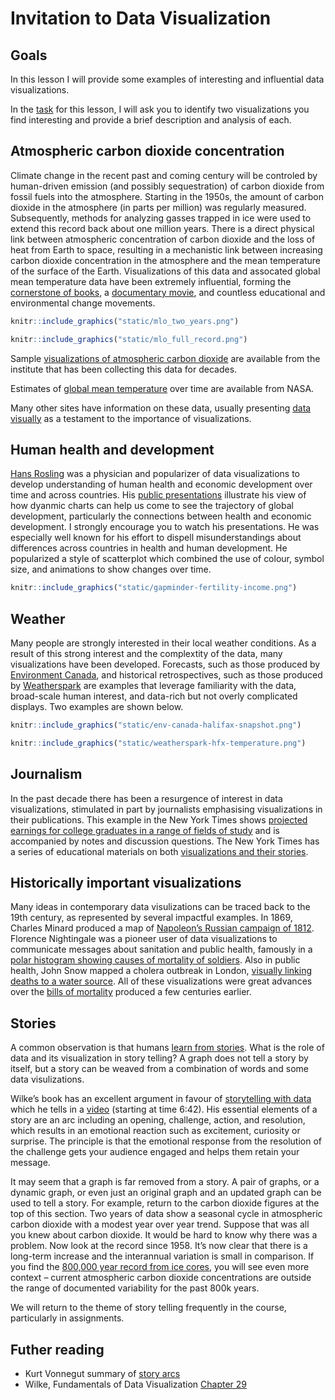 # Invitation to Data Visualization {#ch-invitation}

## Goals

In this lesson I will provide some examples of interesting and influential data visualizations.

In the [task](#task-1) for this lesson, I will ask you to identify two visualizations you find interesting and provide a brief description and analysis of each.

## Atmospheric carbon dioxide concentration

Climate change in the recent past and coming century will be controled by human-driven emission (and possibly sequestration) of carbon dioxide from fossil fuels into the atmosphere. Starting in the 1950s, the amount of carbon dioxide in the atmosphere (in parts per million) was regularly measured. Subsequently, methods for analyzing gasses trapped in ice were used to extend this record back about one million years. There is a direct physical link between atmospheric concentration of carbon dioxide and the loss of heat from Earth to space, resulting in a mechanistic link between increasing carbon dioxide concentration in the atmosphere and the mean temperature of the surface of the Earth. Visualizations of this data and assocated global mean temperature data have been extremely influential, forming the [cornerstone of books](https://en.wikipedia.org/wiki/The_Hockey_Stick_and_the_Climate_Wars), a [documentary movie](https://en.wikipedia.org/wiki/An_Inconvenient_Truth), and countless educational and environmental change movements.

```r
knitr::include_graphics("static/mlo_two_years.png")
```

```r
knitr::include_graphics("static/mlo_full_record.png")
```

Sample [visualizations of atmospheric carbon dioxide](https://scrippsco2.ucsd.edu/data/atmospheric_co2/primary_mlo_co2_record.html) are available from the institute that has been collecting this data for decades.

Estimates of [global mean temperature](https://climate.nasa.gov/vital-signs/global-temperature/) over time are available from NASA.

Many other sites have information on these data, usually presenting [data visually](https://www.climate.gov/news-features/understanding-climate/climate-change-atmospheric-carbon-dioxide) as a testament to the importance of visualizations.

## Human health and development 

[Hans Rosling](https://en.wikipedia.org/wiki/Hans_Rosling) was a physician and popularizer of data visualizations to develop understanding of human health and economic development over time and across countries. His [public presentations](https://www.ted.com/talks/hans_rosling_the_best_stats_you_ve_ever_seen) illustrate his view of how dyanmic charts can help us come to see the trajectory of global development, particularly the connections between health and economic development. I strongly encourage you to watch his presentations. He was especially well known for his effort to dispell misunderstandings about differences across countries in health and human development. He popularized a style of scatterplot which combined the use of colour, symbol size, and animations to show changes over time.

```r
knitr::include_graphics("static/gapminder-fertility-income.png")
```

## Weather 

Many people are strongly interested in their local weather conditions. As a result of this strong interest and the complextity of the data, many visualizations have been developed. Forecasts, such as those produced by [Environment Canada](https://weather.gc.ca/city/pages/ns-19_metric_e.html), and historical retrospectives, such as those produced by [Weatherspark](https://weatherspark.com/y/28434/Average-Weather-in-Halifax-Canada-Year-Round) are examples that leverage familiarity with the data, broad-scale human interest, and data-rich but not overly complicated displays. Two examples are shown below.

```r
knitr::include_graphics("static/env-canada-halifax-snapshot.png")
```

```r
knitr::include_graphics("static/weatherspark-hfx-temperature.png")
```

## Journalism

In the past decade there has been a resurgence of interest in data visualizations, stimulated in part by journalists emphasising visualizations in their publications. This example in the New York Times shows [projected earnings for college graduates in a range of fields of study](https://www.nytimes.com/2018/01/04/learning/whats-going-on-in-this-graph-jan-9-2018.html) and is accompanied by notes and discussion questions. The New York Times has a series of educational materials on both [visualizations and their stories](https://www.nytimes.com/column/whats-going-on-in-this-graph).


## Historically important visualizations

Many ideas in contemporary data visulizations can be traced back to the 19th century, as represented by several impactful examples. In 1869, Charles Minard produced a map of [Napoleon's Russian campaign of 1812](https://en.wikipedia.org/wiki/Charles_Joseph_Minard#The_map_of_Napoleon's_Russian_campaign). Florence Nightingale was a pioneer user of data visualizations to communicate messages about sanitation and public health, famously in a [polar histogram showing causes of mortality of soldiers](https://en.wikipedia.org/wiki/Florence_Nightingale#Statistics_and_sanitary_reform). Also in public health, John Snow mapped a cholera outbreak in London, [visually linking deaths to a water source](https://en.wikipedia.org/wiki/John_Snow#Cholera). All of these visualizations were great advances over the [bills of mortality](https://en.wikipedia.org/wiki/Bills_of_mortality) produced a few centuries earlier.


## Stories

A common observation is that humans [learn from stories](https://en.wikipedia.org/wiki/Storytelling#Storytelling_and_learning). What is the role of data and its visualization in story telling?  A graph does not tell a story by itself, but a story can be weaved from a combination of words and some data visulizations.

Wilke's book has an excellent argument in favour of [storytelling with data](https://clauswilke.com/dataviz/telling-a-story.html) which he tells in a [video](https://www.youtube.com/watch?v=g-AzIYsyqvo) (starting at time 6:42). His essential elements of a story are an arc including an opening, challenge, action, and resolution, which results in an emotional reaction such as excitement, curiosity or surprise. The principle is that the emotional response from the resolution of the challenge gets your audience engaged and helps them retain your message.

It may seem that a graph is far removed from a story. A pair of graphs, or a dynamic graph, or even just an original graph and an updated graph can be used to tell a story. For example, return to the carbon dioxide figures at the top of this section. Two years of data show a seasonal cycle in atmospheric carbon dioxide with a modest year over year trend. Suppose that was all you knew about carbon dioxide. It would be hard to know why there was a problem. Now look at the record since 1958. It's now clear that there is a long-term increase and the interannual variation is small in comparison. If you find the [800,000 year record from ice cores](https://www.climate.gov/news-features/understanding-climate/climate-change-atmospheric-carbon-dioxide), you will see even more context -- current atmospheric carbon dioxide concentrations are outside the range of documented variability for the past 800k years.

We will return to the theme of story telling frequently in the course, particularly in assignments. 


## Futher reading

* Kurt Vonnegut summary of [story arcs](https://www.openculture.com/2014/02/kurt-vonnegut-masters-thesis-rejected-by-u-chicago.html)
* Wilke, Fundamentals of Data Visualization [Chapter 29](https://clauswilke.com/dataviz/telling-a-story.html)
